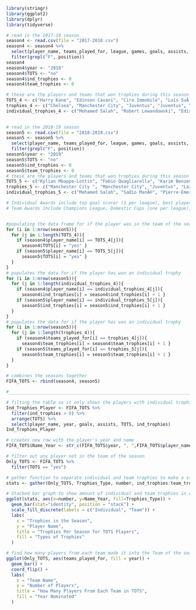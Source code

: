 


```{r setup, include=FALSE, echo=FALSE}
library(stringr)
library(ggplot2)
library(dplyr)
library(tidyverse)

# read in the 2017-18 season
season4 <- read.csv(file = "2017-2018.csv")
season4 <- season4 %>%
  select(player_name, teams_played_for, league, games, goals, assists, position, shots) %>%
  filter(grepl("F", position))
season4
season4$year <- "2018"
season4$TOTS <- "no"
season4$ind_trophies <- 0
season4$team_trophies <- 0

# these are the players and teams that won trophies during this season
TOTS_4 <- c("Harry Kane", "Edinson Cavani", "Ciro Immobile", "Luis SuÃ¡rez", "Robert Lewandowski", "Sergio AgÃ¼ero", "Lionel Messi", "Cristiano Ronaldo", "Neymar", "Mohamed Salah", "Paulo Dybala", "Nabil Fekir", "James RodrÃ­guez")
trophies_4 <- c("Chelsea", "Manchester City", "Juventus", "Juventus", "Eintracht Frankfurt", "Bayern Munich", "Real Madrid", "Barcelona", "Paris Saint Germain", "Paris Saint Germain", "Real Madrid", "Real Madrid", "Athletico Madrid")
individual_trophies_4 <- c("Mohamed Salah", "Robert Lewandowski", "Edison Cavani", "Lionel Messi", "Ciro Immobile", "Luka Modric", "Luke Modric", "Cristiano Ronaldo", "Lionel Messi", "Neymar", "Mauro Icardi", "Harry Kane", "Toni Kroos", "", "")
  

# read in the 2018-19 season
season5 <- read.csv(file = "2018-2019.csv")
season5 <- season5 %>%
  select(player_name, teams_played_for, league, games, goals, assists, position, shots) %>%
  filter(grepl("F", position))
season5$year <- "2019"
season5$TOTS <- "no"
season5$ind_trophies <- 0
season5$team_trophies <- 0
# these are the players and teams that won trophies during this season
TOTS_5 <- c("Kylian Mbappe-Lottin", "Fabio Quagliarella", "Karim Benzema", "Luis SuÃ¡rez", "Cristiano Ronaldo", "Raheem Sterling", "Lionel Messi", "Nicolas Pepe", "Kai Havertz", "Marco Reus", "Bernardo Silva", "Pablo Sarabia", "Mohamed Salah")
trophies_5 <- c("Manchester City ", "Manchester City", "Juventus", "Lazio", "Bayern Munich", "Bayern Munich", "Barcelona", "Valencia", "Rennes", "Paris Saint Germain", "Liverpool", "Liverpool", "Liverpool")
individual_trophies_5 <- c("Mohamed Salah", "Sadio ManÃ©", "Pierre-Emerick Aubameyang", "Robert Lewandowski", "Kylian Mbappe-Lottin", "Lionel Messi", "Fabio Quagliarella", "Lionel Messi", "Lionel Messi", "Lionel Messi", "Lionel Messi", "Kylian Mbappe-Lottin", "Cristiano Ronaldo", "Harry Kane", "Marco Reus")

# Individual Awards include top goal scorer (1 per league), best player (1 per league), Ballon D'or, FIFA Player of the Year, and Champions League Player of the Tournament
# Team Awards include Champions League, Domestic Cups (one per league), Super Cup, Club World Cup, and League Cup (one per league)


#populating the data frame for if the player was in the team of the season
for (i in 1:nrow(season5)){
  for (j in 1:length(TOTS_4)){
    if (season4$player_name[i] == TOTS_4[j]){
      season4$TOTS[i] = "yes" }
    if (season5$player_name[i] == TOTS_5[j]){
      season5$TOTS[i] = "yes" }
  }
}
# populates the data for if the player has won an individual trophy
for (i in 1:nrow(season5)){
  for (j in 1:length(individual_trophies_4)){
    if (season4$player_name[i] == individual_trophies_4[j]){
      season4$ind_trophies[i] = season4$ind_trophies[i] + 1 }
    if (season5$player_name[i] == individual_trophies_5[j]){
      season5$ind_trophies[i] = season5$ind_trophies[i] + 1 }
  }
}
# populates the data for if the player has won an individual trophy
for (i in 1:nrow(season5)){
  for (j in 1:length(trophies_4)){
    if (season4$teams_played_for[i] == trophies_4[j]){
      season4$team_trophies[i] = season4$team_trophies[i] + 1 }
    if (season5$teams_played_for[i] == trophies_5[j]){
      season5$team_trophies[i] = season5$team_trophies[i] + 1 }
  }
}

# combines the seasons together
FIFA_TOTS <- rbind(season4, season5)

#_______________________________________________________________________________

# filting the table so it only shows the players with individual trophies 
Ind_Trophies_Player <- FIFA_TOTS %>%
  filter(ind_trophies > 0) %>%
  arrange(TOTS) %>%
  select(player_name, year, goals, assists, TOTS, ind_trophies)
Ind_Trophies_Player

# creates new row with the player's year and name
FIFA_TOTS$Name_Year <- str_c(FIFA_TOTS$year, ", ",FIFA_TOTS$player_name)

# filter out any player not in the team of the season
Only_TOTS <- FIFA_TOTS %>%
  filter(TOTS == "yes")

# gather function to separate individual and team trophies to make a stacked bar graph
stats <- gather(Only_TOTS, Trophies_Type, number, ind_trophies:team_trophies)

# Stacked bar graph to show amount of individual and team trophies in one season
ggplot(stats, aes(x=number, y=Name_Year, fill=Trophies_Type)) +
  geom_bar(stat="identity", position = "stack") +
  scale_fill_discrete(labels = c("Individual", "Team")) +
  labs(
    x = "Trophies in the Season",
    y = "Player Name",
    title = "Trophies Per Season for TOTS Players",
    fill = "Types of Trophies"
  )

# find how many players from each team made it into the Team of the season
ggplot(Only_TOTS, aes(teams_played_for, fill = year)) +
  geom_bar() +
  coord_flip() +
  labs(
    x = "Team Name",
    y = "Number of Players",
    title = "How Many Players From Each Team in TOTS",
    fill = "Year Nominated"
  )



```
